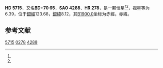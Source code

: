 {{Starbox begin
| name = HD 5715
}}
{{Starbox observe
| epoch = [[J2000.0|J2000.0]]
| constell = {{星座名待查}}<ref name=SIMBAD>{{cite web
 | url=http://simbad.u-strasbg.fr/simbad/sim-id?Ident=HR+278
 | title =Pulsating variable Star
 | publisher=Centre de Données astronomiques de Strasbourg
 | work=SIMBAD
 | accessdate=2012-07-13}}</ref><ref name=DATA>{{cite web
 | url=http://vizier.u-strasbg.fr/viz-bin/VizieR-5?-out.add=.&-source=5050&-corr=PK=HR&-out.max=9999&HR=278
 | title=VizieR Detailed Page
 | accessdate=2012-07-13
 | archive-date=2016-03-05
 | archive-url=https://web.archive.org/web/20160305024844/http://vizier.u-strasbg.fr/viz-bin/VizieR-5?-out.add=.&-source=5050&-corr=PK=HR&-out.max=9999&HR=278
 | dead-url=no
 }}</ref>
| 星官 = 
| ra = {{RA|1|0|31}}<ref name=SIMBAD /><ref name=DATA />
| dec = {{DEC|+70|58|59}}<ref name=SIMBAD /><ref name=DATA />
| appmag_v = 6.39<ref name=SIMBAD /><ref name=DATA />
}}
{{Starbox character
| class = A4IV<ref name=SIMBAD /><ref name=DATA />
| b-v = 0.13<ref name=SIMBAD /><ref name=DATA />
| u-b = 0.11<ref name=SIMBAD /><ref name=DATA />
| r-i = <ref name=SIMBAD /><ref name=DATA />
| variable = 
}}
{{Starbox astrometry
| radial_v = 0.11
| prop_mo_ra = 6
| parallax = 
| p_error = 
}}
{{Starbox catalog
| names =BD+70 65，[[SAO星表|SAO]] 4288，[[HD星表|HD]] 5715，[[HR星表|HR]] 278}}
{{Starbox reference |Simbad=HR+278}}
{{Starbox end}}

'''HD 5715'''，又名'''BD+70 65'''，'''SAO 4288'''、'''HR 278'''，是一颗恒星<ref name=SIMBAD /><ref name=DATA />，视星等为6.39，位于[[銀道座標系|銀經]]123.68，[[銀道座標系|銀緯]]8.12，其[[B1900.0|B1900.0]]坐标为赤經{{RA|0|53|47.8}}，赤緯{{DEC|+70|8.12|37}}。

== 参考文献 ==
{{reflist}}

{{star-stub}}

[[Category:HD和HDE天體|5715]]
[[Category:HR天體|0278]]
[[Category:SAO天體|4288]]